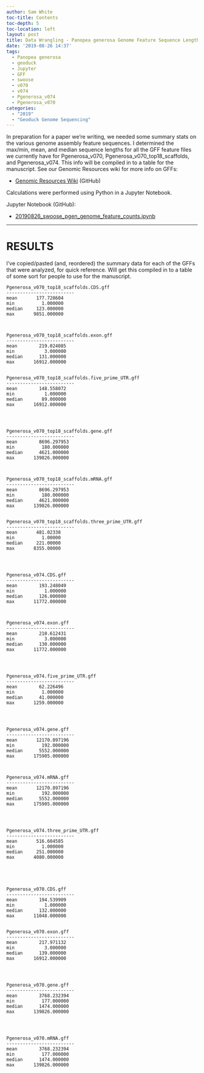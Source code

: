 ```yaml
---
author: Sam White
toc-title: Contents
toc-depth: 5
toc-location: left
layout: post
title: Data Wrangling - Panopea generosa Genome Feature Sequence Lengths
date: '2019-08-26 14:37'
tags:
  - Panopea generosa
  - geoduck
  - Jupyter
  - GFF
  - swoose
  - v070
  - v074
  - Pgenerosa_v074
  - Pgenerosa_v070
categories:
  - "2019"
  - "Geoduck Genome Sequencing"
---
```

In preparation for a paper we're writing, we needed some summary stats on the various genome assembly feature sequences. I determined the max/min, mean, and median sequence lengths for all the GFF feature files we currently have for Pgenerosa_v070, Pgenerosa_v070_top18_scaffolds, and Pgenerosa_v074. This info will be compiled in to a table for the manuscript. See our Genomic Resources wiki for more info on GFFs:

- [Genomic Resources Wiki](https://github.com/RobertsLab/resources/wiki/Genomic-Resources) (GitHub)

Calculations were performed using Python in a Jupyter Notebook.

Jupyter Notebook (GitHub):

 - [20190826_swoose_pgen_genome_feature_counts.ipynb](https://github.com/RobertsLab/code/blob/master/notebooks/sam/20190826_swoose_pgen_genome_feature_counts.ipynb)

---

# RESULTS

I've copied/pasted (and, reordered) the summary data for each of the GFFs that were analyzed, for quick reference. Will get this compiled in to a table of some sort for people to use for the manuscript.

```
Pgenerosa_v070_top18_scaffolds.CDS.gff
-------------------------
mean       177.728604
min          1.000000
median     123.000000
max       9851.000000



Pgenerosa_v070_top18_scaffolds.exon.gff
-------------------------
mean        219.024085
min           3.000000
median      131.000000
max       16912.000000


Pgenerosa_v070_top18_scaffolds.five_prime_UTR.gff
-------------------------
mean        148.558072
min           1.000000
median       89.000000
max       16912.000000




Pgenerosa_v070_top18_scaffolds.gene.gff
-------------------------
mean        8696.297953
min          180.000000
median      4621.000000
max       139826.000000



Pgenerosa_v070_top18_scaffolds.mRNA.gff
-------------------------
mean        8696.297953
min          180.000000
median      4621.000000
max       139826.000000


Pgenerosa_v070_top18_scaffolds.three_prime_UTR.gff
-------------------------
mean       481.02338
min          1.00000
median     221.00000
max       8355.00000




Pgenerosa_v074.CDS.gff
-------------------------
mean        193.248049
min           1.000000
median      126.000000
max       11772.000000



Pgenerosa_v074.exon.gff
-------------------------
mean        210.612431
min           3.000000
median      130.000000
max       11772.000000




Pgenerosa_v074.five_prime_UTR.gff
-------------------------
mean        62.226496
min          1.000000
median      41.000000
max       1259.000000




Pgenerosa_v074.gene.gff
-------------------------
mean       12170.897196
min          192.000000
median      5552.000000
max       175905.000000



Pgenerosa_v074.mRNA.gff
-------------------------
mean       12170.897196
min          192.000000
median      5552.000000
max       175905.000000




Pgenerosa_v074.three_prime_UTR.gff
-------------------------
mean       516.604585
min          1.000000
median     251.000000
max       4080.000000





Pgenerosa_v070.CDS.gff
-------------------------
mean        194.539909
min           1.000000
median      132.000000
max       11048.000000


Pgenerosa_v070.exon.gff
-------------------------
mean        217.971132
min           3.000000
median      139.000000
max       16912.000000




Pgenerosa_v070.gene.gff
-------------------------
mean        3768.232394
min          177.000000
median      1474.000000
max       139826.000000




Pgenerosa_v070.mRNA.gff
-------------------------
mean        3768.232394
min          177.000000
median      1474.000000
max       139826.000000

```
